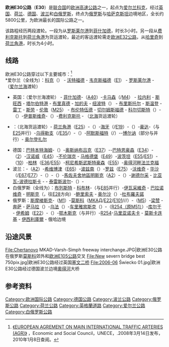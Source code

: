 {{NoteTA|G1=地名}}
{{Infobox road2
| country     = EUR
| type        = E
| route       = 30
| map         = 
| direction_a = 西
| terminus_a  = [[愛爾蘭|愛爾蘭]][[科克_(愛爾蘭)|科克]]
| junction    =
| direction_b = 東
| terminus_b  = [[俄羅斯|俄羅斯]][[鄂木斯克|鄂木斯克]]
| countries   = {{flag|Ireland}}<br>{{flag|United Kingdom}}<br>{{flag|Netherlands}}<br>{{flag|Germany}}<br>{{flag|Poland}}<br>{{flag|Belarus}}<br>{{flag|Russia}}
}}
'''欧洲E30公路'''（'''E30'''）是[[联合国|联合国]]的[[欧洲高速公路|欧洲高速公路]]之一，起点为[[爱尔兰|爱尔兰]][[科克_(愛爾蘭)|科克]]，经过[[英国|英国]]、[[荷兰|荷兰]]、[[德国|德国]]、[[波兰|波兰]]和[[白俄罗斯|白俄罗斯]]，终点为[[俄罗斯|俄罗斯]]与[[哈萨克斯坦|哈萨克斯坦]]边境地区，全长约5800公里，为欧洲最长的国际公路之一。

该路程经历两段渡轮。一段为从[[罗斯莱尔港|罗斯莱尔港]]到[[菲什加德|菲什加德]]，时长3小时。另一段从[[费利克斯托|费利克斯托]]到[[荷兰角港|荷兰角港]]为货运渡轮，最近的客运渡轮需走[[欧洲E32公路|欧洲E32公路]]，从[[哈里奇|哈里奇]]到[[荷兰角港|荷兰角港]]，时长为4小时。

== 线路 ==
欧洲E30公路穿过以下主要城市：<ref>[http://www.unece.org/trans/doc/2008/sc1/ECE-TRANS-SC1-384e.pdf 《EUROPEAN AGREMENT ON MAIN INTERNATIONAL TRAFFIC ARTERIES (AGR)》] {{Wayback|url=http://www.unece.org/trans/doc/2008/sc1/ECE-TRANS-SC1-384e.pdf |date=20200315183924 }}，Economic and Social Council，UNECE，.2008年3月14日发布，2010年1月8日查阅。</ref><br />
*爱尔兰（全线为{{link-en|N25公路 (爱尔兰)|N25 road (Ireland)|N25}}）：[[科克|科克]]（{{link-fr|欧洲E201公路|Route européenne 201|E201}}） - [[沃特福德_(芒斯特省)|沃特福德]] - [[韦克斯福德|韦克斯福德]]（[[欧洲E1公路|E1]]） - [[罗斯莱尔港|罗斯莱尔港]] - （[[爱尔兰海|爱尔兰海]]渡轮）
*英国：（爱尔兰海渡轮） - [[菲什加德|菲什加德]]-（[[A40公路|A40]]）-[[卡马森|卡马森]]（{{link-en|A48公路|A48 road|A48}}/[[英國M4高速公路|M4]]） - [[拉内利|拉内利]] - [[斯旺西|斯旺西]] - [[塔尔伯特港|塔尔伯特港]] - [[布里真德|布里真德]] - [[加的夫|加的夫]] - [[纽波特|纽波特]]（{{link-en|A34公路|A34 road|A34}}） - [[布里斯托尔|布里斯托尔]] - [[斯温登|斯温登]] - [[雷丁|雷丁]] - [[斯劳|斯劳]] - [[伦敦|伦敦]]（[[英國M25高速公路|M25]]） - [[布伦特伍德|布伦特伍德]] - [[切尔姆斯福德|切尔姆斯福德]] - [[科尔切斯特|科尔切斯特]]（{{link-en|A120公路|A120 road|A120}}）-（{{link-en|A12公路 (英格兰)|A12 road (England)|A12}}）-[[伊普斯维奇|伊普斯维奇]]-（{{link-en|A14公路 (英格兰)|A14 road (England)|A14}}）-[[费利克斯托|费利克斯托]] - （[[北海_(大西洋)|北海]]货运渡轮）
*{{link-en|欧洲E30公路荷兰段|European route E30 in the Netherlands|荷兰}}：（北海货运渡轮）- [[荷兰角港|荷兰角港]]（[[欧洲E25公路|E25]]）-（{{link-nl|N211省道|Provinciale weg 211|N211}}）-[[海牙|海牙]]（{{link-nl|A4高速公路 (荷兰)|Rijksweg 4|A4}}/[[欧洲E19公路|E19]]）-（{{link-nl|A12高速公路 (荷兰)|Rijksweg 12|A12}}）-[[豪达|豪达]]-（与[[欧洲E25公路|E25]]并行）-[[乌得勒支|乌得勒支]]（{{link-nl|A27高速公路 (荷兰)|Rijksweg 27|A27}}/[[欧洲E35公路|E35]]/{{link-en|欧洲E311公路|European route E311|E311}}）-（{{link-nl|A28高速公路 (荷兰)|Rijksweg 28|A28}}）-[[阿默斯福特|阿默斯福特]]（{{link-en|欧洲E231公路|European route E231|E231}}/{{link-en|欧洲E232公路|European route E232|E232}}）-{{link-nl|A1高速公路 (荷兰)|Rijksweg 1|A1}}-[[博尔讷_(荷兰)|博尔讷]]（部分与{{link-nl|A35高速公路 (荷兰)|Rijksweg 35|A35}}并行）- [[奥尔登扎尔|奥尔登扎尔]]
*德国：[[巴特本特海姆|巴特本特海姆]]-（{{link-de|德国30号高速公路|Bundesautobahn 30|30}}）-[[奥斯纳布吕克|奥斯纳布吕克]]（[[欧洲E37公路|E37]]）-{{link-de|宾德|Bünde}}-[[巴特恩豪森|巴特恩豪森]]（[[欧洲E34公路|E34]]）-（[[德国2号高速公路|2]]）-[[汉诺威|汉诺威]]（[[欧洲E45公路|E45]]）-[[不伦瑞克|不伦瑞克]] - [[马格德堡|马格德堡]]（[[欧洲E49公路|E49]]）-[[波茨坦|波茨坦]]（[[欧洲E55公路|E55]]/[[欧洲E51公路|E51]]）-（[[德国10号高速公路|10]]）-[[柏林|柏林]]（[[欧洲E36公路|E36]]/[[欧洲E55公路|E55]]）-[[柯尼希斯武斯特豪森|柯尼希斯武斯特豪森]]（[[欧洲E55公路|E55]]）-[[奥得河畔法兰克福|奥得河畔法兰克福]] 
*波兰：{{link-pl|希维克|Świecko}}-（[[A2高速公路_(波蘭)|A2]]）-[[希维博津|希维博津]]（[[欧洲E65公路|E65]]）-[[波兹南|波兹南]]（{{link-en|欧洲E261公路|European route E261|E261}}）-[[罗兹_(波兰)|罗兹]]（[[欧洲E75公路|E75]]）-[[沃维奇|沃维奇]] - [[华沙|华沙]]（{{link-pl|S2快速公路 (波兰)|Droga ekspresowa S2 (Polska)|S2}}/[[欧洲E67公路|E67]]/[[欧洲E77公路|E77]]）-（{{link-pl|国道2号 (波兰)|Droga krajowa nr 2 (Polska)|2}}）-{{link-pl|苏雷欧维克|Sulejówek}}（{{link-en|欧洲E372公路|European route E372|E372}}）-[[馬佐夫舍地區明斯克|馬佐夫舍地區明斯克]]（[[A2高速公路_(波蘭)|A2]]）-（{{link-pl|国道2号 (波兰)|Droga krajowa nr 2 (Polska)|2}}）-[[谢德尔采|谢德尔采]] - [[比亚瓦-波德拉斯卡|比亚瓦-波德拉斯卡]] - {{link-pl|沃卡-杜博尔斯卡|Wólka Dobryńska}} - [[泰雷斯波尔|泰雷斯波尔]]-（{{link-pl|国道68号 (波兰)|Droga krajowa nr 68 (Polska)|68}}）-{{link-pl|库库里基|Kukuryki}}
*白俄罗斯（全线为{{link-be|M1高速公路 (白俄罗斯)|Магістраль М1|M1}}）：[[布列斯特|布列斯特]] - [[科布林|科布林]]-（与[[欧洲E85公路|E85]]并行）-[[伊瓦采維奇|伊瓦采維奇]] - [[巴拉诺维奇|巴拉诺维奇]] - [[明斯克|明斯克]]（{{link-en|欧洲E271公路|European route E271|E271}}，往[[欧洲E28公路|E28]]方向）-[[鲍里索夫|鲍里索夫]] - [[奥尔沙|奥尔沙]]（{{link-en|欧洲E95公路|European route E95|E95}}）-[[杜布羅夫諾|杜布羅夫諾]]
*俄罗斯：[[斯摩棱斯克|斯摩棱斯克]]-（[[M1公路_(俄羅斯)|M1]]）-[[莫斯科|莫斯科]]（[[莫斯科環城公路|МКАД]]/[[欧洲E22公路|E22]]/[[欧洲E101公路|E101]]/{{link-en|欧洲E105公路|European route E105|E105}}/{{link-en|欧洲E115公路|European route E115|E115}}/{{link-en|欧洲E119公路|European route E119|E119}}）-（[[M5公路_(俄羅斯)|M5]]）-[[梁赞|梁赞]] - [[奔萨|奔萨]] - [[萨马拉|萨马拉]]（{{link-en|欧洲E121公路|European route E121|E121}}）-[[乌法|乌法]]（{{link-en|欧洲E017公路|European route E017|E017}}）-[[车里雅宾斯克|车里雅宾斯克]]（{{link-en|欧洲E123公路|European route E123|E123}}）-（[[M51公路_(俄羅斯)|R254（原M51）]]）-[[库尔干|库尔干]] - [[伊希姆|伊希姆]]（[[欧洲E22公路|E22]]）-（{{link-ru|R402公路|Р402 (автодорога)|R402}}）-[[鄂木斯克|鄂木斯克]]（与{{link-en|欧洲E127公路|European route E127|E127}}并行）-[[M51公路_(俄羅斯)|R254]]-[[马里亚诺夫卡_(鄂木斯克州)|马里亚诺夫卡]] - [[莫斯卡连基_(鄂木斯克州)|莫斯卡连基]] - [[伊西利庫爾|伊西利庫爾]] - 俄哈边境

==沿途风景==
{{commonscat|E30}}
<gallery>
File:Chertanovo MKAD-Varsh-Simph freeway interchange.JPG|欧洲E30公路在俄罗斯[[莫斯科|莫斯科]]郊外和[[欧洲E105公路|欧洲E105公路]]交叉
File:New severn bridge best 750pix.jpg|欧洲E30公路经过英国[[塞文二桥|塞文二桥]]
File:2006-06 Świecko 01.jpg|欧洲E30公路经过德国波兰边境[[奧得河|奧得河]]大桥

</gallery>
==参考资料==
{{reflist}}

{{欧洲国际公路网}}

[[Category:欧洲国际公路|Category:欧洲国际公路]]
[[Category:德国公路|Category:德国公路]]
[[Category:波兰公路|Category:波兰公路]]
[[Category:俄罗斯公路|Category:俄罗斯公路]]
[[Category:荷兰公路|Category:荷兰公路]]
[[Category:英格蘭道路|Category:英格蘭道路]]
[[Category:爱尔兰公路|Category:爱尔兰公路]]
[[Category:白俄罗斯公路|Category:白俄罗斯公路]]